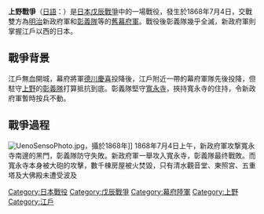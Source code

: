 {{warbox
| battle_name = 戊辰戰爭
| campaign = 上野戰爭
| colour_scheme = background:#ffccaa
| image = [[File:UenoSenso.jpg|300px]]
| caption = 上野戰爭之圖。題名《本能寺合戰之圖》，實際上是描繪上野[[寬永寺|寬永寺]]的戰鬥。
| conflict = 上野戰爭
| date = 1868年7月4日
| place = [[武藏國|武藏國]][[江戶|江戶]][[上野|上野]]
| result = 新政府軍勝利
| combatant1 = [[File:Flag_of_the_Japanese_Emperor.svg|23px]] 新政府軍
| combatant2 = [[File:Flag_of_the_Tokugawa_Shogunate.svg|23px]] [[德川幕府|德川幕府]]
| commander1 =[[File:Flag_of_the_Japanese_Emperor.svg|23px]] [[大村益次郎|大村益次郎]]（兵站參謀）
| commander2 =[[File:Flag_of_the_Tokugawa_Shogunate.svg|23px]] [[天野八郎|天野八郎]]
| strength1 = 10000官軍
| strength2 = 4000[[彰義隊|彰義隊]]隊員（開戰時1000人）
| casualties1 =約100人戰死
| casualties2 =約266人戰死<br/>彰義隊幾乎全滅
}}
{{Campaignbox 戊辰戰爭}}

'''上野戰爭'''（[[日語|日語]]：{{lang|ja|上野戦争}}）是[[日本|日本]][[戊辰戰爭|戊辰戰爭]]中的一場戰役，發生於1868年7月4日，交戰雙方為[[明治|明治]]新政府軍和[[彰義隊|彰義隊]]等的[[德川幕府|舊幕府軍]]。戰役後彰義隊幾乎全滅，新政府軍則掌握江戶以西的日本。

==戰爭背景==
江戶無血開城，幕府將軍[[德川慶喜|德川慶喜]]投降後，江戶附近一帶的幕府軍隊先後投降，但駐守[[上野|上野]]的[[彰義隊|彰義隊]]打算抵抗到底。彰義隊堅守[[寬永寺|寬永寺]]，挾持寬永寺的住持，令新政府軍暫時按兵不動。

==戰爭過程==
[[Image:UenoSensoPhoto.jpg|thumb]]，攝於1868年]]
1868年7月4日上午，新政府軍攻撃寬永寺南邊的黑門，彰義隊防守失敗。新政府軍一舉攻入寬永寺，彰義隊最终戰敗。而寬永寺本身被大砲的攻擊，數千棟房屋被火焚毀，只有清水觀音堂、東照宮、五重塔及大佛殿未遭受波及

{{戰爭小作品}}

[[Category:日本戰役|Category:日本戰役]]
[[Category:戊辰戰爭|Category:戊辰戰爭]]
[[Category:幕府陸軍|Category:幕府陸軍]]
[[Category:上野|Category:上野]]
[[Category:江戶|Category:江戶]]